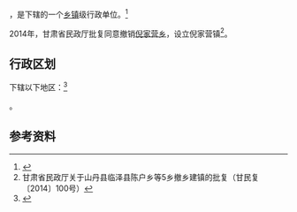 {{中国乡级行政区|62/07/23/202/000}}

'''{{PAGENAMEBASE}}'''，是{{PRC admin/fullname|62/07/23/202/000|3}}下辖的一个[[乡镇|乡镇]]级行政单位。<ref>{{PRC admin/ref sgc|{{PRC admin/parent|62/07/23/202/000}}}}</ref>

2014年，甘肃省民政厅批复同意撤销[[倪家营乡|倪家营乡]]，设立倪家营镇<ref>甘肃省民政厅关于山丹县临泽县陈户乡等5乡撤乡建镇的批复（甘民复〔2014〕100号）</ref>。

== 行政区划 ==

{{PAGENAMEBASE}}下辖以下地区：<ref>{{PRC admin/ref sgc|62/07/23/202/000}}</ref>

{{PRC admin/children|62/07/23/202/000}}。

== 参考资料 ==

{{reflist}}

{{行政区划小作品}}
{{PRC admin/navcat|62/07/23/202/000}}